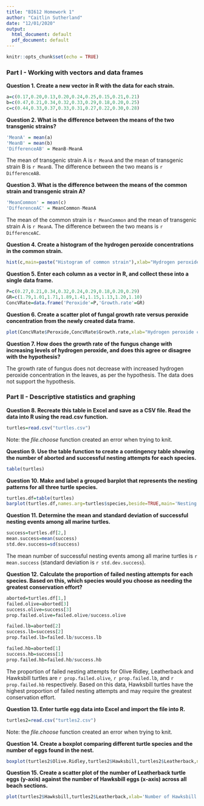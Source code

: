 ```yaml
---
title: "BI612 Homework 1"
author: "Caitlin Sutherland"
date: "12/01/2020"
output:
  html_document: default
  pdf_document: default
---
```


```r
knitr::opts_chunk$set(echo = TRUE)
```

### Part I - Working with vectors and data frames

**Question 1. Create a new vector in R with the data for each strain.**

```r
a=c(0.17,0.20,0.13,0.20,0.24,0.25,0.15,0.21,0.21)
b=c(0.47,0.21,0.34,0.32,0.33,0.29,0.18,0.20,0.25)
c=c(0.44,0.33,0.37,0.33,0.31,0.27,0.22,0.30,0.28)
```

**Question 2. What is the difference between the means of the two transgenic strains?**

```r
'MeanA' = mean(a)
'MeanB' = mean(b)
'DifferenceAB' = MeanB-MeanA
```

The mean of transgenic strain A is `r MeanA` and the mean of transgenic strain B is `r MeanB`. The difference between the two means is `r DifferenceAB`.

**Question 3. What is the difference between the means of the common strain and transgenic strain A?**

```r
'MeanCommon' = mean(c)
'DifferenceAC' = MeanCommon-MeanA
```

The mean of the common strain is `r MeanCommon` and the mean of transgenic strain A is `r MeanA`. The difference between the two means is `r DifferenceAC`. 

**Question 4. Create a histogram of the hydrogen peroxide concentrations in the common strain.**

```r
hist(c,main=paste("Histogram of common strain"),xlab="Hydrogen peroxide concentration (µmoles/g)")
```

**Question 5. Enter each column as a vector in R, and collect these into a single data frame.**

```r
P=c(0.27,0.21,0.34,0.32,0.24,0.29,0.18,0.20,0.29)
GR=c(1.79,1.01,1.71,1.89,1.41,1.15,1.13,1.20,1.10)
ConcVRate=data.frame('Peroxide'=P,'Growth.rate'=GR)
```

**Question 6. Create a scatter plot of fungal growth rate versus peroxide concentration from the newly created data frame.**

```r
plot(ConcVRate$Peroxide,ConcVRate$Growth.rate,xlab="Hydrogen peroxide concentration (µmoles/g)",ylab="Fungal growth rate (cm/day)",main="Leaf [H2O2] vs fungal growth rate")
```

**Question 7. How does the growth rate of the fungus change with increasing levels of hydrogen peroxide, and does this agree or disagree with the hypothesis?**

The growth rate of fungus does not decrease with increased hydrogen peroxide concentration in the leaves, as per the hypothesis. The data does not support the hypothesis.

### Part II - Descriptive statistics and graphing

**Question 8. Recreate this table in Excel and save as a CSV file. Read the data into R using the read.csv function.**

```r
turtles=read.csv("turtles.csv")
```

Note: the *file.choose* function created an error when trying to knit.

**Question 9. Use the table function to create a contingency table showing the number of aborted and successful nesting attempts for each species.**

```r
table(turtles)
```

**Question 10. Make and label a grouped barplot that represents the nesting patterns for all three turtle species.**

```r
turtles.df=table(turtles)
barplot(turtles.df,names.arg=turtles$species,beside=TRUE,main='Nesting patterns of turtle species',xlab='Turtle species',ylab='Frequency',col=c('firebrick','darkolivegreen'))
```

**Question 11. Determine the mean and standard deviation of successful nesting events among all marine turtles.**

```r
success=turtles.df[2,]
mean.success=mean(success)
std.dev.success=sd(success)
```

The mean number of successful nesting events among all marine turtles is `r mean.success` (standard deviation is `r std.dev.success`).

**Question 12. Calculate the proportion of failed nesting attempts for each species. Based on this, which species would you choose as needing the greatest conservation effort?**

```r
aborted=turtles.df[1,]
failed.olive=aborted[3]
success.olive=success[3]
prop.failed.olive=failed.olive/success.olive

failed.lb=aborted[2]
success.lb=success[2]
prop.failed.lb=failed.lb/success.lb

failed.hb=aborted[1]
success.hb=success[1]
prop.failed.hb=failed.hb/success.hb
```

The proportion of failed nesting attempts for Olive Ridley, Leatherback and Hawksbill turtles are `r prop.failed.olive`, `r prop.failed.lb`, and `r prop.failed.hb` respectively. Based on this data, Hawksbill turtles have the highest proportion of failed nesting attempts and may require the greatest conservation effort. 

**Question 13. Enter turtle egg data into Excel and import the file into R.**

```r
turtles2=read.csv("turtles2.csv")
```

Note: the *file.choose* function created an error when trying to knit.

**Question 14. Create a boxplot comparing different turtle species and the number of eggs found in the nest.**

```r
boxplot(turtles2$Olive.Ridley,turtles2$Hawksbill,turtles2$Leatherback,names=c("Olive Ridley","Hawksbill","Leatherback"),main="Number of eggs per nesting site by turtle species",ylab="Number of eggs per nest",xlab="Species",col=c('aquamarine3','plum3','lightgoldenrod3'))
```

**Question 15. Create a scatter plot of the number of Leatherback turtle eggs (y-axis) against the number of Hawksbill eggs (x-axis) across all beach sections.**

```r
plot(turtles2$Hawksbill,turtles2$Leatherback,xlab='Number of Hawksbill eggs per nest',ylab='Number of Leatherback eggs per nest',main='Comparing the number of Leatherback and Hawksbill eggs per nest')
```

